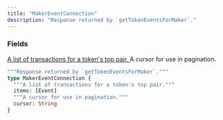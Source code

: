 ```yaml
---
title: "MakerEventConnection"
description: "Response returned by `getTokenEventsForMaker`."
---
```


### Fields

<a href="/api-reference/types/event">
  <ResponseField name="items" type="[Event]">
    A list of transactions for a token's top pair.
  </ResponseField>
</a>

<ResponseField name="cursor" type="String">
  A cursor for use in pagination.
</ResponseField>


```graphql MakerEventConnection
"""Response returned by `getTokenEventsForMaker`."""
type MakerEventConnection {
  """A list of transactions for a token's top pair."""
  items: [Event]
  """A cursor for use in pagination."""
  cursor: String
}
```

